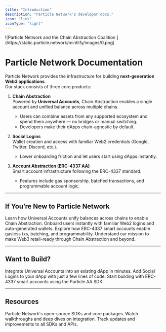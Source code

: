 ```yaml
---
title: "Introduction"
description: "Particle Network's developer docs."
icon: "link"
iconType: "light"
---
```


<Frame>
  ![Particle Network and the Chain Abstraction Coalition.](https://static.particle.network/mintlify/images/0.png)
</Frame>

# Particle Network Documentation

Particle Network provides the infrastructure for building **next-generation Web3 applications**.  
Our stack consists of three core products:

1. **Chain Abstraction**  
   Powered by **Universal Accounts**, Chain Abstraction enables a single account and unified balance across multiple chains.  
   - Users can combine assets from any supported ecosystem and spend them anywhere — no bridges or manual switching.  
   - Developers make their dApps chain-agnostic by default.

2. **Social Logins**  
   Wallet creation and access with familiar Web2 credentials (Google, Twitter, Discord, etc.).  
   - Lower onboarding friction and let users start using dApps instantly.  

3. **Account Abstraction (ERC-4337 AA)**  
   Smart account infrastructure following the ERC-4337 standard.  
   - Features include gas sponsorship, batched transactions, and programmable account logic.  

---

## If You’re New to Particle Network

<CardGroup cols="1">
  <Card title="Introduction to Universal Accounts" icon="globe" href="./universal-accounts">
    Learn how Universal Accounts unify balances across chains to enable Chain Abstraction.
  </Card>
  <Card title="Introduction to Social Logins" icon="address-card" href="./social-login">
    Onboard users instantly with familiar Web2 logins and auto-generated wallets.
  </Card>
  <Card title="Introduction to Account Abstraction" icon="bolt" href="./account-abstraction">
    Explore how ERC-4337 smart accounts enable gasless txs, batching, and programmability.
  </Card>
  <Card title="What is Particle Network?" icon="atom-simple" href="./what-is-particle-network">
    Understand our mission to make Web3 retail-ready through Chain Abstraction and beyond.
  </Card>
</CardGroup>

---

## Want to Build?

<CardGroup cols="1">
  <Card title="Universal Account Quickstart" icon="star-shooting" href="/universal-accounts/cha/web-quickstart">
    Integrate Universal Accounts into an existing dApp in minutes.
  </Card>
  <Card title="Social Login Quickstart" icon="wand-magic-sparkles" href="/api-reference/guides/wallet-as-a-service/waas/connect/web-quickstart">
    Add Social Logins to your dApp with just a few lines of code.
  </Card>
  <Card title="Account Abstraction Quickstart" icon="bolt" href="/api-reference/guides/aa/web-aa">
    Start building with ERC-4337 smart accounts using the Particle AA SDK.
  </Card>
</CardGroup>

---

## Resources

<CardGroup cols="3">
  <Card title="GitHub Repos" icon="github" href="https://github.com/orgs/Particle-Network/repositories">
    Particle Network's open-source SDKs and core packages.
  </Card>
  <Card title="Tutorial Videos" icon="video" href="https://www.youtube.com/@ParticleNtwrk">
    Watch walkthroughs and deep dives on integration.
  </Card>
  <Card title="Changelog" icon="file-lines" href="/changelog">
    Track updates and improvements to all SDKs and APIs.
  </Card>
</CardGroup>
